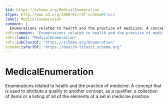 ```yaml
---
$id: https://schema.org/MedicalEnumeration
$type: http://www.w3.org/2000/01/rdf-schema#Class
label: MedicalEnumeration
comment: |
  Enumerations related to health and the practice of medicine: A concept that is used to attribute a quality to another concept, as a qualifier, a collection of items or a listing of all of the elements of a set in medicine practice.
rdfs:comment: "Enumerations related to health and the practice of medicine: A concept that is used to attribute a quality to another concept, as a qualifier, a collection of items or a listing of all of the elements of a set in medicine practice."
rdfs:label: "MedicalEnumeration"
rdfs:subClassOf: "https://schema.org/Enumeration"
schema:isPartOf: "https://health-lifesci.schema.org"
---
```


# MedicalEnumeration

Enumerations related to health and the practice of medicine: A concept that is used to attribute a quality to another concept, as a qualifier, a collection of items or a listing of all of the elements of a set in medicine practice.

